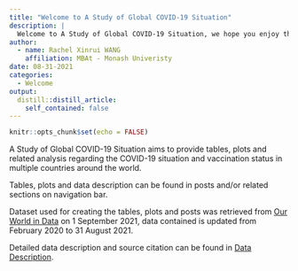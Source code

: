 ```yaml
---
title: "Welcome to A Study of Global COVID-19 Situation"
description: |
  Welcome to A Study of Global COVID-19 Situation, we hope you enjoy the tables, plots and posts here!
author:
  - name: Rachel Xinrui WANG 
    affiliation: MBAt - Monash Univeristy
date: 08-31-2021
categories:
  - Welcome
output:
  distill::distill_article:
    self_contained: false
---
```


```r
knitr::opts_chunk$set(echo = FALSE)

```


A Study of Global COVID-19 Situation aims to provide tables, plots and related analysis regarding the COVID-19 situation and vaccination status in multiple countries around the world.

Tables, plots and data description can be found in posts and/or related sections on navigation bar.

Dataset used for creating the tables, plots and posts was retrieved from [Our World in Data](https://ourworldindata.org/coronavirus/country/chile) on 1 September 2021, data contained is updated from February 2020 to 31 August 2021.

Detailed data description and source citation can be found in [Data Description](https://etc5523-2021.github.io/blog-xwan0274/posts/2021-09-01-data-description/).